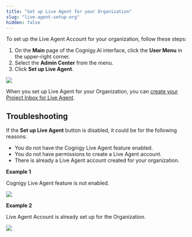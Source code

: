 ```yaml
---
title: "Set up Live Agent for your Organization"
slug: "live-agent-setup-org"
hidden: false
---
```


To set up the Live Agent Account for your organization, follow these steps:

1. On the **Main** page of the Cognigy.AI interface, click the **User Menu** in the upper-right corner.
2. Select the **Admin Center** from the menu. 
3. Click **Set up Live Agent**.

<Frame>
  <img class="image-center" src="/_assets/live-agent/getting-started/organisation-wide-live-agent-setup-button.png" style={{ width: 'auto' }}/>
</Frame>

When you set up Live Agent for your Organization, you can [create your Project Inbox for Live Agent](/live-agent/getting-started/live-agent-setup/live-agent-setup-inbox).

## Troubleshooting

If the **Set up Live Agent** button is disabled, it could be for the following reasons:

- You do not have the Cognigy Live Agent feature enabled. 
- You do not have permissions to create a Live Agent account. 
- There is already a Live Agent account created for your organization.

**Example 1**

Cognigy Live Agent feature is not enabled. 

<Frame>
    <img class="image-center" src="/_assets/live-agent/getting-started/organisation-wide-live-agent-not-configured.png" style={{ width: 'auto' }} />
</Frame>

**Example 2**

Live Agent Account is already set up for the Organization.

<Frame>
    <img class="image-center" src="/_assets/live-agent/getting-started/organisation-wide-live-agent-successfully-configured.png" style={{ width: 'auto' }}/>
</Frame>